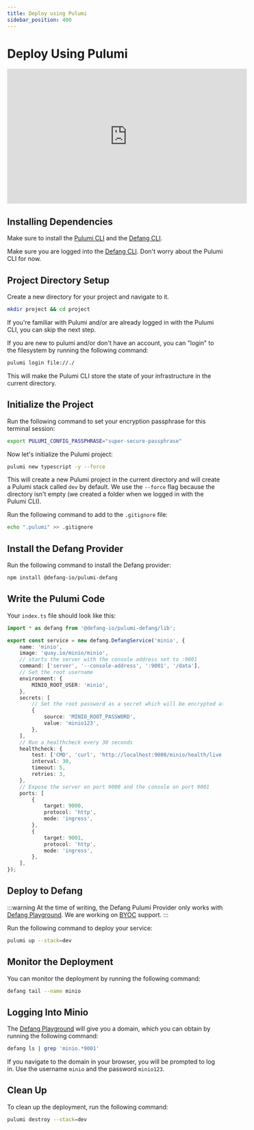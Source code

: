 ```yaml
---
title: Deploy using Pulumi
sidebar_position: 400
---
```


# Deploy Using Pulumi

<iframe width="560" height="315" src="https://www.youtube.com/embed/A4uiP5FIgg0?si=BHZLOxN4noJ56f7x" title="YouTube video player" frameborder="0" allow="accelerometer; autoplay; clipboard-write; encrypted-media; gyroscope; picture-in-picture; web-share" referrerpolicy="strict-origin-when-cross-origin" allowfullscreen></iframe>

## Installing Dependencies

Make sure to install the [Pulumi CLI](https://www.pulumi.com/docs/install/) and the [Defang CLI](../getting-started#install-the-defang-cli.md).

Make sure you are logged into the [Defang CLI](/docs/concepts/authentication.md). Don't worry about the Pulumi CLI for now.

## Project Directory Setup

Create a new directory for your project and navigate to it.

```bash
mkdir project && cd project
```

If you're familiar with Pulumi and/or are already logged in with the Pulumi CLI, you can skip the next step.

If you are new to pulumi and/or don't have an account, you can "login" to the filesystem by running the following command:

```bash
pulumi login file://./
```

This will make the Pulumi CLI store the state of your infrastructure in the current directory.

## Initialize the Project

Run the following command to set your encryption passphrase for this terminal session:

```bash
export PULUMI_CONFIG_PASSPHRASE="super-secure-passphrase"
```

Now let's initialize the Pulumi project:

```bash
pulumi new typescript -y --force
```

This will create a new Pulumi project in the current directory and will create a Pulumi stack called `dev` by default. We use the `--force` flag because the directory isn't empty (we created a folder when we logged in with the Pulumi CLI).

Run the following command to add to the `.gitignore` file:

```bash
echo ".pulumi" >> .gitignore
```

## Install the Defang Provider

Run the following command to install the Defang provider:

```bash
npm install @defang-io/pulumi-defang
```

## Write the Pulumi Code

Your `index.ts` file should look like this:

```typescript
import * as defang from '@defang-io/pulumi-defang/lib';

export const service = new defang.DefangService('minio', {
    name: 'minio',
    image: 'quay.io/minio/minio',
    // starts the server with the console address set to :9001
    command: ['server', '--console-address', ':9001', '/data'],
    // Set the root username
    environment: {
        MINIO_ROOT_USER: 'minio',
    },
    secrets: [
        // Set the root password as a secret which will be encrypted at rest
        {
            source: 'MINIO_ROOT_PASSWORD',
            value: 'minio123',
        },
    ],
    // Run a healthcheck every 30 seconds
    healthcheck: {
        test: ['CMD', 'curl', 'http://localhost:9000/minio/health/live'],
        interval: 30,
        timeout: 5,
        retries: 3,
    },
    // Expose the server on port 9000 and the console on port 9001
    ports: [
        {
            target: 9000,
            protocol: 'http',
            mode: 'ingress',
        },
        {
            target: 9001,
            protocol: 'http',
            mode: 'ingress',
        },
    ],
});
```

## Deploy to Defang

:::warning
At the time of writing, the Defang Pulumi Provider only works with [Defang Playground](../concepts/defang-playground.md). We are working on [BYOC](../concepts/defang-byoc.md) support.
:::

Run the following command to deploy your service:

```bash
pulumi up --stack=dev
```

## Monitor the Deployment

You can monitor the deployment by running the following command:

```bash
defang tail --name minio
```

## Logging Into Minio

The [Defang Playground](../concepts/defang-playground.md) will give you a domain, which you can obtain by running the following command:

```bash
defang ls | grep 'minio.*9001'
```

If you navigate to the domain in your browser, you will be prompted to log in. Use the username `minio` and the password `minio123`.

## Clean Up

To clean up the deployment, run the following command:

```bash
pulumi destroy --stack=dev
```
